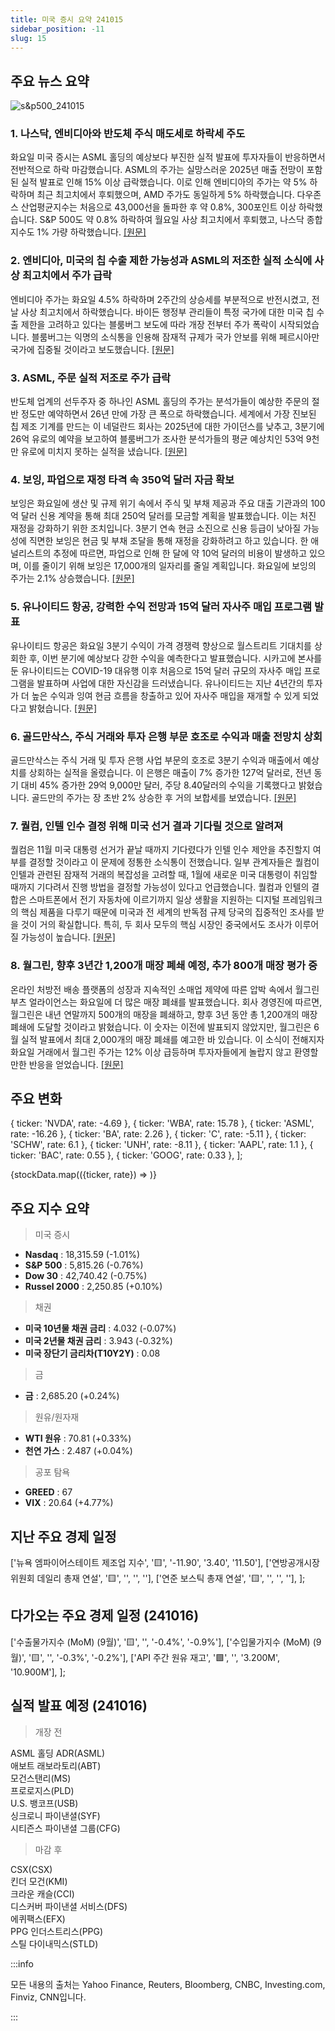 ```yaml
---
title: 미국 증시 요약 241015
sidebar_position: -11
slug: 15
---
```


## 주요 뉴스 요약

![s&p500_241015](/map/241015.png)

### 1. **나스닥, 엔비디아와 반도체 주식 매도세로 하락세 주도**

화요일 미국 증시는 ASML 홀딩의 예상보다 부진한 실적 발표에 투자자들이 반응하면서 전반적으로 하락 마감했습니다. ASML의 주가는 실망스러운 2025년 매출 전망이 포함된 실적 발표로 인해 15% 이상 급락했습니다. 이로 인해 엔비디아의 주가는 약 5% 하락하며 최근 최고치에서 후퇴했으며, AMD 주가도 동일하게 5% 하락했습니다. 다우존스 산업평균지수는 처음으로 43,000선을 돌파한 후 약 0.8%, 300포인트 이상 하락했습니다. S&P 500도 약 0.8% 하락하여 월요일 사상 최고치에서 후퇴했고, 나스닥 종합지수도 1% 가량 하락했습니다. [[원문]](https://finance.yahoo.com/news/live/stock-market-today-nasdaq-leads-stock-declines-as-nvidia-chip-stocks-sell-off-200140020.html)

### 2. **엔비디아, 미국의 칩 수출 제한 가능성과 ASML의 저조한 실적 소식에 사상 최고치에서 주가 급락**

엔비디아 주가는 화요일 4.5% 하락하며 2주간의 상승세를 부분적으로 반전시켰고, 전날 사상 최고치에서 하락했습니다. 바이든 행정부 관리들이 특정 국가에 대한 미국 칩 수출 제한을 고려하고 있다는 블룸버그 보도에 따라 개장 전부터 주가 폭락이 시작되었습니다. 블룸버그는 익명의 소식통을 인용해 잠재적 규제가 국가 안보를 위해 페르시아만 국가에 집중될 것이라고 보도했습니다. [[원문]](https://finance.yahoo.com/news/nvidia-stock-tumbles-from-record-high-on-news-of-possible-us-chip-export-cap-asmls-dismal-earnings-163259227.html)

### 3. **ASML, 주문 실적 저조로 주가 급락**

반도체 업계의 선두주자 중 하나인 ASML 홀딩의 주가는 분석가들이 예상한 주문의 절반 정도만 예약하면서 26년 만에 가장 큰 폭으로 하락했습니다. 세계에서 가장 진보된 칩 제조 기계를 만드는 이 네덜란드 회사는 2025년에 대한 가이던스를 낮추고, 3분기에 26억 유로의 예약을 보고하여 블룸버그가 조사한 분석가들의 평균 예상치인 53억 9천만 유로에 미치지 못하는 실적을 냈습니다. [[원문]](https://www.bloomberg.com/news/articles/2024-10-15/asml-orders-miss-as-chip-industry-weakness-weighs-on-demand?srnd=phx-markets)

### 4. **보잉, 파업으로 재정 타격 속 350억 달러 자금 확보**

보잉은 화요일에 생산 및 규제 위기 속에서 주식 및 부채 제공과 주요 대출 기관과의 100억 달러 신용 계약을 통해 최대 250억 달러를 모금할 계획을 발표했습니다. 이는 처진 재정을 강화하기 위한 조치입니다. 3분기 연속 현금 소진으로 신용 등급이 낮아질 가능성에 직면한 보잉은 현금 및 부채 조달을 통해 재정을 강화하려고 하고 있습니다. 한 애널리스트의 추정에 따르면, 파업으로 인해 한 달에 약 10억 달러의 비용이 발생하고 있으며, 이를 줄이기 위해 보잉은 17,000개의 일자리를 줄일 계획입니다. 화요일에 보잉의 주가는 2.1% 상승했습니다. [[원문]](https://www.reuters.com/business/aerospace-defense/boeing-files-registration-statement-securities-stock-sale-up-25-bln-2024-10-15/)

### 5. **유나이티드 항공, 강력한 수익 전망과 15억 달러 자사주 매입 프로그램 발표**

유나이티드 항공은 화요일 3분기 수익이 가격 경쟁력 향상으로 월스트리트 기대치를 상회한 후, 이번 분기에 예상보다 강한 수익을 예측한다고 발표했습니다. 시카고에 본사를 둔 유나이티드는 COVID-19 대유행 이후 처음으로 15억 달러 규모의 자사주 매입 프로그램을 발표하며 사업에 대한 자신감을 드러냈습니다. 유나이티드는 지난 4년간의 투자가 더 높은 수익과 잉여 현금 흐름을 창출하고 있어 자사주 매입을 재개할 수 있게 되었다고 밝혔습니다. [[원문]](https://www.reuters.com/business/aerospace-defense/united-airlines-forecasts-stronger-fourth-quarter-profit-2024-10-15/)

### 6. **골드만삭스, 주식 거래와 투자 은행 부문 호조로 수익과 매출 전망치 상회**

골드만삭스는 주식 거래 및 투자 은행 사업 부문의 호조로 3분기 수익과 매출에서 예상치를 상회하는 실적을 올렸습니다. 이 은행은 매출이 7% 증가한 127억 달러로, 전년 동기 대비 45% 증가한 29억 9,000만 달러, 주당 8.40달러의 수익을 기록했다고 밝혔습니다. 골드만의 주가는 장 초반 2% 상승한 후 거의 보합세를 보였습니다. [[원문]](https://www.cnbc.com/2024/10/15/goldman-sachs-gs-earnings-q3-2024.html)

### 7. **퀄컴, 인텔 인수 결정 위해 미국 선거 결과 기다릴 것으로 알려져**

퀄컴은 11월 미국 대통령 선거가 끝날 때까지 기다렸다가 인텔 인수 제안을 추진할지 여부를 결정할 것이라고 이 문제에 정통한 소식통이 전했습니다. 일부 관계자들은 퀄컴이 인텔과 관련된 잠재적 거래의 복잡성을 고려할 때, 1월에 새로운 미국 대통령이 취임할 때까지 기다려서 진행 방법을 결정할 가능성이 있다고 언급했습니다. 퀄컴과 인텔의 결합은 스마트폰에서 전기 자동차에 이르기까지 일상 생활을 지원하는 디지털 프레임워크의 핵심 제품을 다루기 때문에 미국과 전 세계의 반독점 규제 당국의 집중적인 조사를 받을 것이 거의 확실합니다. 특히, 두 회사 모두의 핵심 시장인 중국에서도 조사가 이루어질 가능성이 높습니다. [[원문]](https://finance.yahoo.com/news/qualcomm-said-wait-us-election-210030994.html)

### 8. **월그린, 향후 3년간 1,200개 매장 폐쇄 예정, 추가 800개 매장 평가 중**

온라인 처방전 배송 플랫폼의 성장과 지속적인 소매업 제약에 따른 압박 속에서 월그린 부츠 얼라이언스는 화요일에 더 많은 매장 폐쇄를 발표했습니다. 회사 경영진에 따르면, 월그린은 내년 연말까지 500개의 매장을 폐쇄하고, 향후 3년 동안 총 1,200개의 매장 폐쇄에 도달할 것이라고 밝혔습니다. 이 숫자는 이전에 발표되지 않았지만, 월그린은 6월 실적 발표에서 최대 2,000개의 매장 폐쇄를 예고한 바 있습니다. 이 소식이 전해지자 화요일 거래에서 월그린 주가는 12% 이상 급등하며 투자자들에게 놀랍지 않고 환영할 만한 반응을 얻었습니다. [[원문]](https://finance.yahoo.com/news/walgreens-closing-1200-stores-over-next-3-years-800-more-under-evaluation-170401653.html)

## 주요 변화

  { ticker: 'NVDA', rate: -4.69 },
  { ticker: 'WBA', rate: 15.78 },
  { ticker: 'ASML', rate: -16.26 },
  { ticker: 'BA', rate: 2.26 },
  { ticker: 'C', rate: -5.11 },
  { ticker: 'SCHW', rate: 6.1 },
  { ticker: 'UNH', rate: -8.11 },
  { ticker: 'AAPL', rate: 1.1 },
  { ticker: 'BAC', rate: 0.55 },
  { ticker: 'GOOG', rate: 0.33 },
];

{stockData.map(({ticker, rate}) => <StockCardMini key={ticker} ticker={ticker} rate={rate}></StockCardMini>)}

## 주요 지수 요약

> 미국 증시

- **Nasdaq** : 18,315.59 (-1.01%)
- **S&P 500** : 5,815.26 (-0.76%)
- **Dow 30** : 42,740.42 (-0.75%)
- **Russel 2000** : 2,250.85 (+0.10%)

> 채권

- **미국 10년물 채권 금리** : 4.032 (-0.07%)
- **미국 2년물 채권 금리** : 3.943 (-0.32%)
- **미국 장단기 금리차(T10Y2Y)** : 0.08

> 금

- **금** : 2,685.20 (+0.24%)

> 원유/원자재

- **WTI 원유** : 70.81 (+0.33%)
- **천연 가스** : 2.487 (+0.04%)

> 공포 탐욕

- **GREED** : 67
- **VIX** : 20.64 (+4.77%)

## 지난 주요 경제 일정

  ['뉴욕 엠파이어스테이트 제조업 지수', '🟨', '-11.90', '3.40', '11.50'],
  ['연방공개시장위원회 데일리 총재 연설', '🟨', '', '', ''],
  ['연준 보스틱 총재 연설', '🟨', '', '', ''],
];

<EconomicCalendar data={eventsData} />

## 다가오는 주요 경제 일정 (241016)

  ['수출물가지수 (MoM) (9월)', '🟨', '', '-0.4%', '-0.9%'],
  ['수입물가지수 (MoM) (9월)', '🟨', '', '-0.3%', '-0.2%'],
  ['API 주간 원유 재고', '🟩', '', '3.200M', '10.900M'],
];

<EconomicCalendar data={nextEventsData} />

## 실적 발표 예정 (241016)

> 개장 전

ASML 홀딩 ADR(ASML)  
애보트 래보라토리(ABT)  
모건스탠리(MS)  
프로로지스(PLD)  
U.S. 뱅코프(USB)  
싱크로니 파이낸셜(SYF)  
시티즌스 파이낸셜 그룹(CFG)

> 마감 후

CSX(CSX)  
킨더 모건(KMI)  
크라운 캐슬(CCI)  
디스커버 파이낸셜 서비스(DFS)  
에퀴팩스(EFX)  
PPG 인더스트리스(PPG)  
스틸 다이내믹스(STLD)

:::info

모든 내용의 출처는 Yahoo Finance, Reuters, Bloomberg, CNBC, Investing.com, Finviz, CNN입니다.

:::
